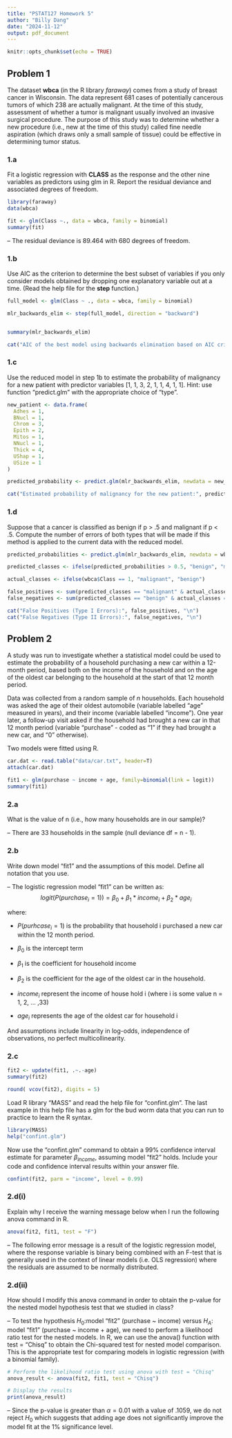 ---
title: "PSTAT127 Homework 5"
author: "Billy Dang"
date: "2024-11-12"
output: pdf_document
---

```{r setup, include=FALSE}
knitr::opts_chunk$set(echo = TRUE)
```

## Problem 1

The dataset **wbca** (in the R library *faraway*) comes from a study of breast cancer in Wisconsin. The data represent 681 cases of potentially cancerous tumors of which 238 are actually malignant. At the time of this study, assessment of whether a tumor is malignant usually involved an invasive surgical procedure. The purpose of this study was to determine whether a new procedure (i.e., new at the time of this study) called fine needle aspiration (which draws only a small sample of tissue) could be effective in determining tumor status.

### 1.a
Fit a logistic regression with **CLASS** as the response and the other nine variables as predictors using glm in R. Report the residual deviance and associated degrees of freedom.

```{r}
library(faraway)
data(wbca)

fit <- glm(Class ~., data = wbca, family = binomial)
summary(fit)
```

-- The residual deviance is 89.464 with 680 degrees of freedom.

### 1.b
Use AIC as the criterion to determine the best subset of variables if you only consider models obtained by dropping one explanatory variable out at a time. (Read the help file for the **step** function.)

```{r pressure, echo=FALSE}
full_model <- glm(Class ~ ., data = wbca, family = binomial)

mlr_backwards_elim <- step(full_model, direction = "backward")


summary(mlr_backwards_elim)

cat("AIC of the best model using backwards elimination based on AIC criterion:", AIC(mlr_backwards_elim), "\n")

```

### 1.c
Use the reduced model in step 1b to estimate the probability of malignancy for a new patient with predictor variables [1, 1, 3, 2, 1, 1, 4, 1, 1]. Hint: use function "predict.glm" with the appropriate choice of "type".

```{r}
new_patient <- data.frame(
  Adhes = 1,
  BNucl = 1,
  Chrom = 3,
  Epith = 2,
  Mitos = 1,
  NNucl = 1,
  Thick = 4,
  UShap = 1,
  USize = 1
)

predicted_probability <- predict.glm(mlr_backwards_elim, newdata = new_patient, type = "response")

cat("Estimated probability of malignancy for the new patient:", predicted_probability, "\n")

```

### 1.d
Suppose that a cancer is classified as benign if p \> .5 and malignant if p \< .5. Compute the number of errors of both types that will be made if this method is applied to the current data with the reduced model.

```{r}
predicted_probabilities <- predict.glm(mlr_backwards_elim, newdata = wbca, type = "response")

predicted_classes <- ifelse(predicted_probabilities > 0.5, "benign", "malignant")

actual_classes <- ifelse(wbca$Class == 1, "malignant", "benign")  

false_positives <- sum(predicted_classes == "malignant" & actual_classes == "benign")
false_negatives <- sum(predicted_classes == "benign" & actual_classes == "malignant")

cat("False Positives (Type I Errors):", false_positives, "\n")
cat("False Negatives (Type II Errors):", false_negatives, "\n")
```

## Problem 2
A study was run to investigate whether a statistical model could be used to estimate the probability of a household purchasing a new car within a 12-month period, based both on the income of the household and on the age of the oldest car belonging to the household at the start of that 12 month period.

Data was collected from a random sample of *n* households. Each household was asked the age of their oldest automobile (variable labelled "age" measured in years), and their income (variable labelled "income"). One year later, a follow-up visit asked if the household had brought a new car in that 12 month period (variable "purchase" - coded as "1" if they had brought a new car, and "0" otherwise).

Two models were fitted using R.

```{r, warning=FALSE}
car.dat <- read.table("data/car.txt", header=T)
attach(car.dat)

fit1 <- glm(purchase ~ income + age, family=binomial(link = logit))
summary(fit1)
```

### 2.a

What is the value of n (i.e., how many households are in our sample)?

-- There are 33 households in the sample (null deviance df = n - 1).

### 2.b

Write down model "fit1" and the assumptions of this model. Define all notation that you use.

-- The logistic regression model "fit1" can be written as: $$logit(P(purchase_i = 1)) = \beta_0 + \beta_1 * income_i + \beta_2 * age_i$$

where:

-   $P(purhcase_i = 1)$ is the probability that household i purchased a new car within the 12 month period.

-   $\beta_0$ is the intercept term

-   $\beta_1$ is the coefficient for household income

-   $\beta_2$ is the coefficient for the age of the oldest car in the household.

-   $income_i$ represent the income of house hold i (where i is some value n = 1, 2, ... ,33)

-   $age_i$ represents the age of the oldest car for household i

And assumptions include linearity in log-odds, independence of observations, no perfect multicollinearity.

### 2.c

```{r}
fit2 <- update(fit1, .~.-age)
summary(fit2)
```

```{r}
round( vcov(fit2), digits = 5)
```

Load R library "MASS" and read the help file for "confint.glm". The last example in this help file has a glm for the bud worm data that you can run to practice to learn the R syntax.

```{r}
library(MASS)
help("confint.glm")
```

Now use the "confint.glm" command to obtain a 99% confidence interval estimate for parameter $\beta_{income}$, assuming model "fit2" holds. Include your code and confidence interval results within your answer file.

```{r}
confint(fit2, parm = "income", level = 0.99)
```

### 2.d(i)

Explain why I receive the warning message below when I run the following anova command in R.

```{r}
anova(fit2, fit1, test = "F")
```
-- The following error message is a result of the logistic regression model, where the response variable is binary being combined with an F-test that is generally used in the context of linear models (i.e. OLS regression) where the residuals are assumed to be normally distributed.

### 2.d(ii)

How should I modify this anova command in order to obtain the p-value for the nested model hypothesis test that we studied in class?

-- To test the hypothesis $H_0:$model "fit2" (purchase ~ income) versus $H_A:$ model "fit1" (purchase ~ income + age), we need to perform a likelihood ratio test for the nested models. In R, we can use the anova() function with test = "Chisq" to obtain the Chi-squared test for nested model comparison. This is the appropriate test for comparing models in logistic regression (with a binomial family).

```{r}
# Perform the likelihood ratio test using anova with test = "Chisq"
anova_result <- anova(fit2, fit1, test = "Chisq")

# Display the results
print(anova_result)
```
-- Since the p-value is greater than $\alpha = 0.01$ with a value of .1059, we do not reject $H_0$ which suggests that adding age does not significantly improve the model fit at the 1% significance level.